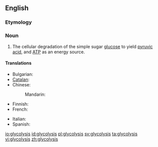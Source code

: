 ==English==
{{wikipedia}}

===Etymology===
{{confix|glyco|lysis|lang=en}}

===Noun===
{{en-noun|-}}

# {{context|biology|lang=en}} The cellular degradation of the simple sugar [[glucose]] to yield [[pyruvic acid]], and [[ATP]] as an energy source.

====Translations====
{{trans-top|cellular degradation of glucose}}
* Bulgarian: {{t|bg|глюкоза|f}}
* [[Catalan]]: {{t|ca|glicòlisi|f}}
* Chinese:
*: Mandarin: {{t+|cmn|糖酵解|tr=tángjiàojiě|sc=Hani}}
* Finnish: {{t+|fi|glykolyysi}}
* French: {{t+|fr|glycolyse|f}}
{{trans-mid}}
* Italian: {{t+|it|glicolisi|f}}
* Spanish: {{t|es|glicólisis|f}}
{{trans-bottom}}

[[io:glycolysis]]
[[id:glycolysis]]
[[pl:glycolysis]]
[[sv:glycolysis]]
[[ta:glycolysis]]
[[vi:glycolysis]]
[[zh:glycolysis]]